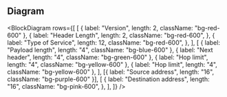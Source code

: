 
## Diagram

<BlockDiagram
  rows={[
    [
      { label: "Version", length: 2, className: "bg-red-600" },
      {
        label: "Header Length",
        length: 2,
        className: "bg-red-600",
      },
      {
        label: "Type of Service",
        length: 12,
        className: "bg-red-600",
      },
    ],
    [
      { label: "Payload length", length: "4", className: "bg-blue-600" },
      { label: "Next header", length: "4", className: "bg-green-600" },
      { label: "Hop limit", length: "4", className: "bg-yellow-600" },
      { label: "Hop limit", length: "4", className: "bg-yellow-600" },
    ],
    [{ label: "Source address", length: "16", className: "bg-purple-600" }],
    [
      {
        label: "Destination address",
        length: "16",
        className: "bg-pink-600",
      },
    ],
  ]}
/>
